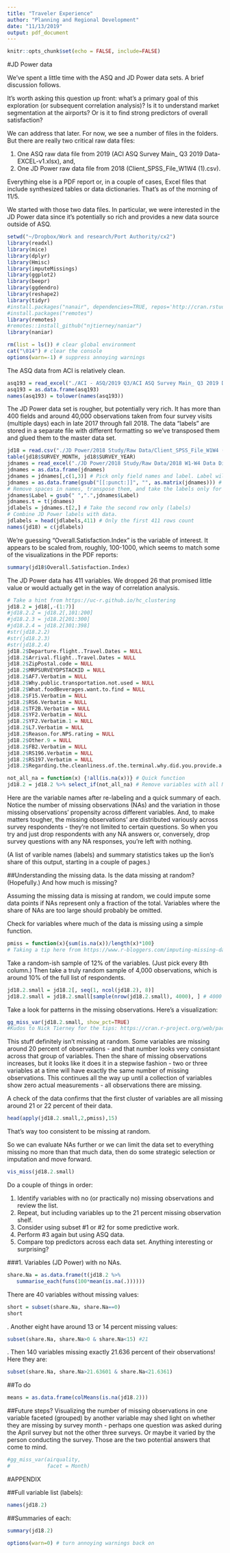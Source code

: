 ```yaml
---
title: "Traveler Experience"
author: "Planning and Regional Development"
date: "11/13/2019"
output: pdf_document
---
```


```r
knitr::opts_chunk$set(echo = FALSE, include=FALSE)
```

\pagenumbering{arabic} 

#JD Power data 

We've spent a little time with the ASQ and JD Power data sets. A brief discussion follows. 

It's worth asking this question up front: what's a primary goal of this exploration (or subsequent correlation analysis)? Is it to understand market segmentation at the airports? Or is it to find strong predictors of overall satisfaction? 

We can address that later. For now, we see a number of files in the folders. But there are really two critical raw data files: 

1. One ASQ raw data file from 2019 (ACI ASQ Survey Main_ Q3 2019 Data-EXCEL-v1.xlsx), and,
2. One JD Power raw data file from 2018 (Client_SPSS_File_W1W4 (1).csv). 

Everything else is a PDF report or, in a couple of cases, Excel files that include synthesized tables or data dictionaries. That's as of the morning of 11/5. 

We started with those two data files. In particular, we were interested in the JD Power data since it's potentially so rich and provides a new data source outside of ASQ. 

```r
setwd("~/Dropbox/Work and research/Port Authority/cx2")
library(readxl) 
library(mice) 
library(dplyr) 
library(Hmisc) 
library(imputeMissings) 
library(ggplot2)
library(beepr) 
library(ggdendro) 
library(reshape2) 
library(tidyr) 
#install.packages("nanair", dependencies=TRUE, repos='http://cran.rstudio.com/')
#install.packages("remotes") 
library(remotes) 
#remotes::install_github("njtierney/naniar") 
library(naniar) 

rm(list = ls()) # clear global environment 
cat("\014") # clear the console 
options(warn=-1) # suppress annoying warnings 
```


The ASQ data from ACI is relatively clean. 
```r
asq193 = read_excel("./ACI - ASQ/2019 Q3/ACI ASQ Survey Main_ Q3 2019 Data-EXCEL-v1.xlsx")
asq193 = as.data.frame(asq193) 
names(asq193) = tolower(names(asq193)) 
```

The JD Power data set is rougher, but potentially very rich. It has more than 400 fields and around 40,000 observations taken from four survey visits (multiple days) each in late 2017 through fall 2018. The data "labels" are stored in a separate file with different formatting so we've transposed them and glued them to the master data set. 

```r
jd18 = read.csv("./JD Power/2018 Study/Raw Data/Client_SPSS_File_W1W4 (1).csv")
table(jd18$SURVEY_MONTH, jd18$SURVEY_YEAR) 
jdnames = read_excel("./JD Power/2018 Study/Raw Data/2018 W1-W4 Data Dictionary.xlsx", skip = 1) 
jdnames = as.data.frame(jdnames) 
jdnames = jdnames[,c(1,3)] # Pick only field names and label. Label will be important later.
jdnames = as.data.frame(gsub("[[:punct:]]", "", as.matrix(jdnames))) # Remove special characters.
# Remove spaces in names, transpose them, and take the labels only for short-term use.
jdnames$Label = gsub(" ",".",jdnames$Label) 
jdnames.t = t(jdnames) 
jdlabels = jdnames.t[2,] # Take the second row only (labels) 
# Combine JD Power labels with data. 
jdlabels = head(jdlabels,411) # Only the first 411 rows count 
names(jd18) = c(jdlabels) 
```

We're guessing "Overall.Satisfaction.Index" is the variable of interest. It appears to be scaled from, roughly, 100-1000, which seems to match some of the visualizations in the PDF reports:

```r
summary(jd18$Overall.Satisfaction.Index)
```

The JD Power data has 411 variables. We dropped 26 that promised little value or would actually get in the way of correlation analysis. 

```r
# Take a hint from https://uc-r.github.io/hc_clustering 
jd18.2 = jd18[,-(1:7)] 
#jd18.2.2 = jd18.2[,101:200] 
#jd18.2.3 = jd18.2[201:300]
#jd18.2.4 = jd18.2[301:398]
#str(jd18.2.2) 
#str(jd18.2.3) 
#str(jd18.2.4) 
jd18.2$Departure.flight..Travel.Dates = NULL 
jd18.2$Arrival.flight..Travel.Dates = NULL 
jd18.2$ZipPostal.code = NULL 
jd18.2$MRPSURVEYDPSTACKID = NULL 
jd18.2$AF7.Verbatim = NULL 
jd18.2$Why.public.transportation.not.used = NULL 
jd18.2$What.foodBeverages.want.to.find = NULL 
jd18.2$F15.Verbatim = NULL 
jd18.2$RS6.Verbatim = NULL 
jd18.2$TF2B.Verbatim = NULL 
jd18.2$YF2.Verbatim = NULL 
jd18.2$YF2.Verbatim.1 = NULL 
jd18.2$L7.Verbatim = NULL 
jd18.2$Reason.for.NPS.rating = NULL 
jd18.2$Other.9 = NULL 
jd18.2$FB2.Verbatim = NULL 
jd18.2$RS196.Verbatim = NULL 
jd18.2$RS197.Verbatim = NULL 
jd18.2$Regarding.the.cleanliness.of.the.terminal.why.did.you.provide.a.rating.of.MRKTF21B.for.MRKAIRPORT = NULL 

not_all_na = function(x) {!all(is.na(x))} # Quick function 
jd18.2 = jd18.2 %>% select_if(not_all_na) # Remove variables with all NAs. 
```

Here are the variable names after re-labeling and a quick summary of each. Notice the number of missing observations (NAs) and the variation in those missing observations' propensity across different variables. And, to make matters tougher, the missing observations' are distributed variously across survey respondents - they're not limited to certain questions. So when you try and just drop respondents with any NA answers or, conversely, drop survey questions with any NA responses, you're left with nothing. 

(A list of varible names (labels) and summary statistics takes up the lion's share of this output, starting in a couple of pages.) 

##Understanding the missing data. 
Is the data missing at random? (Hopefully.) And how much is missing? 

Assuming the missing data is missing at random, we could impute some data points if NAs represent only a fraction of the total. Variables where the share of NAs are too large should probably be omitted.

Check for variables where much of the data is missing using a simple function. 

```r
pmiss = function(x){sum(is.na(x))/length(x)*100} 
# Taking a tip here from https://www.r-bloggers.com/imputing-missing-data-with-r-mice-package/ 
```


Take a random-ish sample of 12% of the variables. (Just pick every 8th column.)
Then take a truly random sample of 4,000 observations, which is around 10% of the full list of respondents.  
```r
jd18.2.small = jd18.2[, seq(1, ncol(jd18.2), 8)]
jd18.2.small = jd18.2.small[sample(nrow(jd18.2.small), 4000), ] # 4000 random rows 
```

Take a look for patterns in the missing observations. Here's a visualization: 

```r
gg_miss_var(jd18.2.small, show_pct=TRUE)
#Kudos to Nick Tierney for the tips: https://cran.r-project.org/web/packages/naniar/vignettes/naniar-visualisation.html.
```

This stuff definitely isn't missing at random. Some variables are missing around 20 percent of observations - and that number looks very consistant across that group of variables. Then the share of missing observations increases, but it looks like it does it in a stepwise fashion - two or three variables at a time will have exactly the same number of missing observations. This continues all the way up until a collection of variables show zero actual measurements - all observations there are missing. 

A check of the data confirms that the first cluster of variables are all missing around 21 or 22 percent of their data. 

```r
head(apply(jd18.2.small,2,pmiss),15)
```

That's way too consistent to be missing at random. 

So we can evaluate NAs further or we can limit the data set to everything missing no more than that much data, then do some strategic selection or imputation and move forward. 

```r
vis_miss(jd18.2.small)
```

Do a couple of things in order: 

1. Identify variables with no (or practically no) missing observations and review the list. 
2. Repeat, but including variables up to the 21 percent missing observation shelf. 
3. Consider using subset #1 or #2 for some predictive work. 
4. Perform #3 again but using ASQ data. 
5. Compare top predictors across each data set. Anything interesting or surprising? 

###1. Variables (JD Power) with no NAs. 
```r
share.Na = as.data.frame(t(jd18.2 %>% 
   summarise_each(funs(100*mean(is.na(.)))))) 
```

There are 40 variables without missing values: 
```r
short = subset(share.Na, share.Na==0) 
short 
```

.
Another eight have around 13 or 14 percent missing values: 
```r
subset(share.Na, share.Na>0 & share.Na<15) #21
```

.
Then 140 variables missing exactly 21.636 percent of their observations! Here they are: 
```r
subset(share.Na, share.Na>21.63601 & share.Na<21.6361) 
```

##To do 
```r
means = as.data.frame(colMeans(is.na(jd18.2))) 
```



##Future steps? 
Visualizing the number of missing observations in one variable faceted (grouped) by another variable may shed light on whether they are missing by survey month - perhaps one question was asked during the April survey but not the other three surveys. Or maybe it varied by the person conducting the survey. Those are the two potential answers that come to mind. 

```r
#gg_miss_var(airquality,
#            facet = Month)
```


\pagebreak

#APPENDIX

##Full variable list (labels):

```r
names(jd18.2) 
```

##Summaries of each: 
```r
summary(jd18.2) 
```

```r
options(warn=0) # turn annoying warnings back on
```
